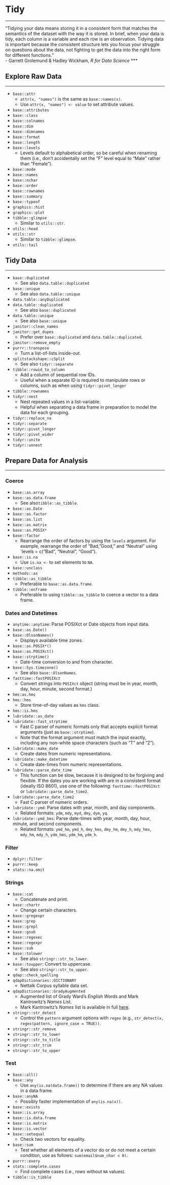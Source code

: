 # Tidy
***

"Tidying your data means storing it in a consistent form that matches the semantics of the dataset with the way it is stored. In brief, when your data is tidy, each column is a variable and each row is an observation. Tidying data is important because the consistent structure lets you focus your struggle on questions about the data, not fighting to get the data into the right form for different functions."  
- Garrett Grolemund & Hadley Wickham, *R for Data Science*
***

## Explore Raw Data
***

* `base::attr`
  * `attr(x, "names")` is the same as `base::names(x)`.
  * Use `attr(x, "names") <- value` to set attribute values.
* `base::attributes`
* `base::class`
* `base::colnames`
* `base::dim`
* `base::dimnames`
* `base::format`
* `base::length`
* `base::levels`
  * Levels default to alphabetical order, so be careful when renaming them (i.e., don't accidentally set the "F" level equal to "Male" rather than "Female").
* `base::mode`
* `base::names`
* `base::nchar`
* `base::order`
* `base::rownames`
* `base::summary`
* `base::typeof`
* `graphics::hist`
* `graphics::plot`
* `tibble::glimpse`
  * Similar to `utils::str`.
* `utils::head`
* `utils::str`
  * Similar to `tibble::glimpse`.
* `utils::tail`

## Tidy Data
***

* `base::duplicated`
  * See also `data.table::duplicated`
* `base::unique`
  * See also `data.table::unique`
* `data.table::anyDuplicated`
* `data.table::duplicated`
  * See also `base::duplicated`
* `data.table::unique`
  * See also `base::unique`
* `janitor::clean_names`
* `janitor::get_dupes`
  * Prefer over `base::duplicated` and `data.table::duplicated`.
* `janitor::remove_empty`
* `purrr::transpose`
  * Turn a list-of-lists inside-out.
* `splitstackshape::cSplit`
  * See also `tidyr::separate`
* `tibble::rowid_to_column`
  * Add a column of sequential row IDs.
  * Useful when a separate ID is required to manipulate rows or columns, such as when using `tidyr::pivot_longer`
* `tibble::rownames`
* `tidyr::nest`
  * Nest repeated values in a list-variable.
  * Helpful when separating a data frame in preparation to model the data for each grouping.
* `tidyr::replace_na`
* `tidyr::separate`
* `tidyr::pivot_longer`
* `tidyr::pivot_wider`
* `tidyr::unite`
* `tidyr::unnest`

## Prepare Data for Analysis
***

### Coerce

* `base::as.array`
* `base::as.data.frame`
  * See also`tibble::as_tibble`.
* `base::as.Date`
* `base::as.factor`
* `base::as.list`
* `base::as.matrix`
* `base::as.POSIX*`
* `base::factor`
  * Rearrange the order of factors by using the `levels` argument. For example, rearrange the order of "Bad, "Good," and "Neutral" using `levels = c("Bad", "Neutral", "Good").
* `base::is.na`
  * Use `is.na <-` to set elements to `NA`.
* `base::unclass`
* `methods::as`
* `tibble::as_tibble`
  * Preferable to `base::as.data.frame`.
* `tibble::enframe`
  * Preferable to using `tibble::as_tibble` to coerce a vector to a data frame.

### Dates and Datetimes

* `anytime::anytime`: Parse POSIXct or Date objects from input data.
* `base::as.Date()`
* `base::OlsonNames()` 
  * Displays available time zones.
* `base::as.POSIX*()`
* `base::as.POSIXct()`
* `base::strptime()`
  * Date-time conversion to and from character.
* `base::Sys.timezone()`
  * See also `base::OlsonNames`.
* `fasttime::fastPOSIXct`
  * Convert strings into `POSIXct` object (string must be in year, month, day, hour, minute, second format.)
* `hms:as.hms`
* `hms::hms`
  * Store time-of-day values as `hms` class.
* `hms::is.hms`
* `lubridate::as_date`
* `lubridate::fast_strptime`
  * Fast C parser of numeric formats only that accepts explicit format arguments (just as `base::strptime`).
  * Note that the format argument must match the input exactly, including any non-white space characters (such as "T" and "Z").
* `lubridate::make_date`
  * Create dates from numeric representations.
* `lubridate::make_datetime`
  * Create date-times from numeric representations.
* `lubridate::parse_date_time`
  * This function can be slow, because it is designed to be forgiving and flexible. If the dates you are working with are in a consistent format (ideally ISO 8601), use one of the following: `fasttime::fastPOSIXct` or `lubridate::parse_date_time2`.
* `lubridate::parse_date_time2`
  * Fast C parser of numeric orders.
* `lubridate::ymd`: Parse dates with year, month, and day components.
  * Related formats: `ydm`, `mdy`, `myd`, `dmy`, `dym`, `yq`.
* `lubridate::ymd_hms`: Parse date-times with year, month, day, hour, minute, and second components.
  * Related formats: `ymd_hm`, `ymd_h`, `dmy_hms`, `dmy_hm`, `dmy_h`, `mdy_hms`, `mdy_hm`, `mdy_h`, `ydm_hms`, `ydm_hm`, `ydm_h`.
        
### Filter

* `dplyr::filter`
* `purrr::keep`
* `stats::na.omit`

### Strings

* `base::cat`
  * Concatenate and print. 
* `base::chartr`
  * Change certain characters.
* `base::gregexpr`
* `base::grep`
* `base::grepl`
* `base::gsub`
* `base::regexec`
* `base::regexpr`
* `base::sub`
* `base::tolower`
  * See also `stringr::str_to_lower`.
* `base::toupper`: Convert to uppercase.
  * See also `stringr::str_to_upper`.
* `qdap::check_spelling`
* `qdapDictionaries::DICTIONARY`
  * Nettalk Corpus syllable data set.
* `qdapDictionaries::GradyAugmented`
  * Augmented list of Grady Ward's *English Words* and Mark Kantrowitz's *Names* List.
  * Mark Kantrowitz's *Names* list is available in full [here](http://www.cs.cmu.edu/afs/cs/project/ai-repository/ai/areas/nlp/corpora/names/).
* `stringr::str_detect`
  * Control the `pattern` argument options with `regex` (e.g., `str_detect(x, regex(pattern, ignore_case = TRUE))`.
* `stringr::str_remove`
* `stringr::str_to_lower`
* `stringr::str_to_title`
* `stringr::str_trim`
* `stringr::str_to_upper`

### Test

* `base::all()`
* `base::any`
  * Use `any(is.na(data.frame))` to determine if there are any NA values in a data frame.
* `base::anyNA`
  * Possibly faster implementation of `any(is.na(x))`.
* `base::exists`
* `base::is.array`
* `base::is.data.frame`
* `base::is.matrix`
* `base::is.vector`
* `base::setequal`
  * Check two vectors for equality.
* `base::sum`
  * Test whether all elements of a vector do or do not meet a certain condition, use as follows: `sum(email$num_char < 0)`.
* `purrr::every`
* `stats::complete.cases`
  * Find complete cases (i.e., rows without `NA` values).
* `tibble::is_tibble`